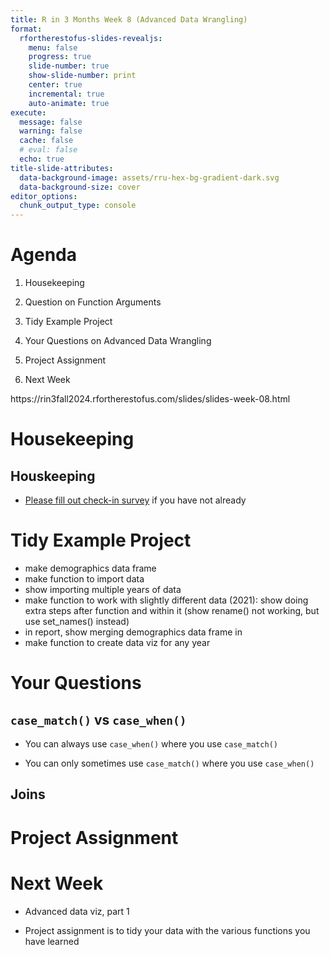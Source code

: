 ```yaml
---
title: R in 3 Months Week 8 (Advanced Data Wrangling)
format:
  rfortherestofus-slides-revealjs:
    menu: false
    progress: true
    slide-number: true
    show-slide-number: print
    center: true
    incremental: true
    auto-animate: true
execute: 
  message: false
  warning: false
  cache: false
  # eval: false
  echo: true
title-slide-attributes:
  data-background-image: assets/rru-hex-bg-gradient-dark.svg
  data-background-size: cover
editor_options: 
  chunk_output_type: console
---
```


# Agenda

1. Housekeeping

1. Question on Function Arguments

1. Tidy Example Project

1. Your Questions on Advanced Data Wrangling

1. Project Assignment

1. Next Week

::: {.notes}
https://rin3fall2024.rfortherestofus.com/slides/slides-week-08.html
:::

# Housekeeping {.inverse}

## Houskeeping

- [Please fill out check-in survey](https://forms.gle/KRLyB2AWjGNRCtEU6) if you have not already

# Tidy Example Project

::: {.notes}
- make demographics data frame
- make function to import data
- show importing multiple years of data
- make function to work with slightly different data (2021): show doing extra steps after function and within it (show rename() not working, but use set_names() instead)
- in report, show merging demographics data frame in
- make function to create data viz for any year
:::

<!-- # A Few of Our Favorite Functions -->

<!-- - You've created a function in the context of data cleaning, but functions can be for anything -->

<!-- - You'll learn later how to make a custom ggplot theme that is a function -->

<!-- ::: {.notes} -->
<!-- https://book.rfortherestofus.com/packages.html -->
<!-- ::: -->

# Your Questions

## `case_match()` vs `case_when()`

- You can always use `case_when()` where you use `case_match()`

- You can only sometimes use `case_match()` where you use `case_when()`

## Joins

# Project Assignment



# Next Week

- Advanced data viz, part 1

- Project assignment is to tidy your data with the various functions you have learned
